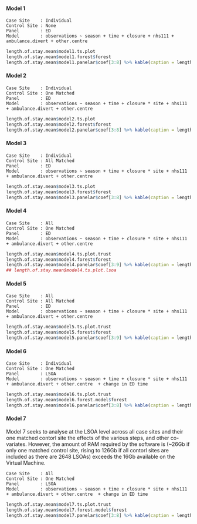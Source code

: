 #### Model 1
`Case Site    : Individual`\
`Control Site : None`\
`Panel        : ED`\
`Model        : observations ~ season + time + closure + nhs111 + ambulance.divert + other.centre `\

```r
length.of.stay.mean$model1.ts.plot
length.of.stay.mean$model1.forest$forest
length.of.stay.mean$model1.panelar$coef[3:8] %>% kable(caption = length.of.stay.mean$model1.panelar$caption)
```

#### Model 2

`Case Site    : Individual`\
`Control Site : One Matched`\
`Panel        : ED`\
`Model        : observations ~ season + time + closure * site + nhs111 + ambulance.divert + other.centre `\

```r
length.of.stay.mean$model2.ts.plot
length.of.stay.mean$model2.forest$forest
length.of.stay.mean$model2.panelar$coef[3:8] %>% kable(caption = length.of.stay.mean$model2.panelar$caption)
```

#### Model 3

`Case Site    : Individual`\
`Control Site : All Matched`\
`Panel        : ED`\
`Model        : observations ~ season + time + closure * site + nhs111 + ambulance.divert + other.centre `\

```r
length.of.stay.mean$model3.ts.plot
length.of.stay.mean$model3.forest$forest
length.of.stay.mean$model3.panelar$coef[3:8] %>% kable(caption = length.of.stay.mean$model3.panelar$caption)
```

#### Model 4

`Case Site    : All`\
`Control Site : One Matched`\
`Panel        : ED`\
`Model        : observations ~ season + time + closure * site + nhs111 + ambulance.divert + other.centre `\

```r
length.of.stay.mean$model4.ts.plot.trust
length.of.stay.mean$model4.forest$forest
length.of.stay.mean$model4.panelar$coef[3:9] %>% kable(caption = length.of.stay.mean$model4.panelar$caption)
## length.of.stay.mean$model4.ts.plot.lsoa
```

#### Model 5

`Case Site    : All`\
`Control Site : All Matched`\
`Panel        : ED`\
`Model        : observations ~ season + time + closure * site + nhs111 + ambulance.divert + other.centre `\


```r
length.of.stay.mean$model5.ts.plot.trust
length.of.stay.mean$model5.forest$forest
length.of.stay.mean$model5.panelar$coef[3:9] %>% kable(caption = length.of.stay.mean$model5.panelar$caption)
```

#### Model 6

`Case Site    : Individual`\
`Control Site : One Matched`\
`Panel        : LSOA`\
`Model        : observations ~ season + time + closure * site + nhs111 + ambulance.divert + other.centre  + change in ED time`\

```r
length.of.stay.mean$model6.ts.plot.trust
length.of.stay.mean$model6.forest.model$forest
length.of.stay.mean$model6.panelar$coef[3:8] %>% kable(caption = length.of.stay.mean$model6.panelar$caption)
```

#### Model 7

Model 7 seeks to analyse at the LSOA level across all case sites and their one matched contorl site the effects of the various steps, and other co-variates.  However, the amount of RAM required by the software is (~26Gb if only one matched control site, rising to 126Gb if all contorl sites are included as there are 2648 LSOAs) exceeds the 16Gb available on the Virtual Machine.

`Case Site    : All`\
`Control Site : One Matched`\
`Panel        : LSOA`\
`Model        : observations ~ season + time + closure * site + nhs111 + ambulance.divert + other.centre  + change in ED time`\

```r
length.of.stay.mean$model7.ts.plot.trust
length.of.stay.mean$model7.forest.model$forest
length.of.stay.mean$model7.panelar$coef[3:8] %>% kable(caption = length.of.stay.mean$model7.panelar$caption)
```
